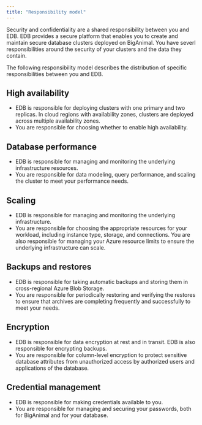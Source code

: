 ```yaml
---
title: "Responsibility model"
---
```


Security and confidentiality are a shared responsibility between you and EDB. EDB provides a secure platform that enables you to create and maintain secure database clusters deployed on BigAnimal. You have severl responsibilities around the security of your clusters and the data they contain.

The following responsibility model describes the distribution of specific responsibilities between you and EDB.


## High availability
- EDB is responsible for deploying clusters with one primary and two replicas. In cloud regions with availability zones, clusters are deployed across multiple availability zones. 
- You are responsible for choosing whether to enable high availability. 


## Database performance
- EDB is responsible for managing and monitoring the underlying infrastructure resources. 
- You are responsible for data modeling, query performance, and scaling the cluster to meet your performance needs. 

## Scaling 
- EDB is responsible for managing and monitoring the underlying infrastructure.
- You are responsible for choosing the appropriate resources for your workload, including instance type, storage, and connections. You are also responsible for managing your Azure resource limits to ensure the underlying infrastructure can scale.

## Backups and restores
- EDB is responsible for taking automatic backups and storing them in cross-regional Azure Blob Storage. 
- You are responsible for periodically restoring and verifying the restores to ensure that archives are completing frequently and successfully to meet your needs. 

## Encryption
- EDB is responsible for data encryption at rest and in transit. EDB is also responsible for encrypting backups.
- You are responsible for column-level encryption to protect sensitive database attributes from unauthorized access by authorized users and applications of the database.

## Credential management 
- EDB is responsible for making credentials available to you.
- You are responsible for managing and securing your passwords, both for BigAnimal and for your database.
